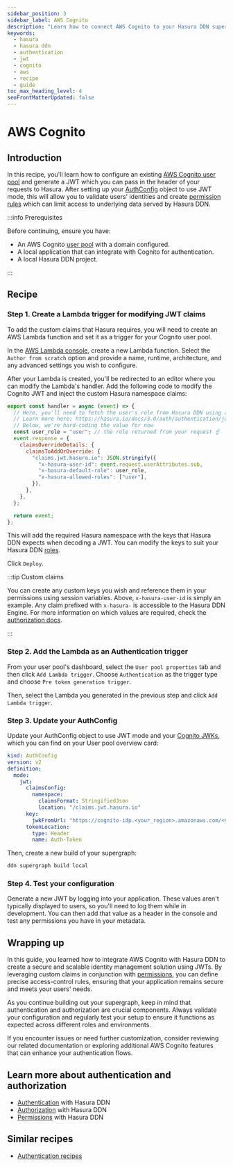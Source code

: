```yaml
---
sidebar_position: 3
sidebar_label: AWS Cognito
description: "Learn how to connect AWS Cognito to your Hasura DDN supergraph."
keywords:
  - hasura
  - hasura ddn
  - authentication
  - jwt
  - cognito
  - aws
  - recipe
  - guide
toc_max_heading_level: 4
seoFrontMatterUpdated: false
---
```


# AWS Cognito

## Introduction

In this recipe, you'll learn how to configure an existing
[AWS Cognito user pool](https://docs.aws.amazon.com/cognito/latest/developerguide/cognito-user-pools.html) and generate
a JWT which you can pass in the header of your requests to Hasura. After setting up your
[AuthConfig](/supergraph-modeling/auth-config.mdx) object to use JWT mode, this will allow you to validate users'
identities and create [permission rules](/supergraph-modeling/permissions.mdx) which can limit access to underlying data
served by Hasura DDN.

:::info Prerequisites

Before continuing, ensure you have:

- An AWS Cognito [user pool](https://manage.auth0.com/dashboard) with a domain configured.
- A local application that can integrate with Cognito for authentication.
- A local Hasura DDN project.

:::

## Recipe

### Step 1. Create a Lambda trigger for modifying JWT claims

To add the custom claims that Hasura requires, you will need to create an AWS Lambda function and set it as a trigger
for your Cognito user pool.

In the [AWS Lambda console](https://console.aws.amazon.com/lambda/home), create a new Lambda function. Select the
`Author from scratch` option and provide a name, runtime, architecture, and any advanced settings you wish to configure.

After your Lambda is created, you'll be redirected to an editor where you can modify the Lambda's handler. Add the
following code to modify the Cognito JWT and inject the custom Hasura namespace claims:

```javascript
export const handler = async (event) => {
  // Here, you'll need to fetch the user's role from Hasura DDN using an admin-level authenticated request
  // Learn more here: https://hasura.io/docs/3.0/auth/authentication/jwt/special-roles
  // Below, we're hard-coding the value for now
  const user_role = "user"; // the role returned from your request ☝️
  event.response = {
    claimsOverrideDetails: {
      claimsToAddOrOverride: {
        "claims.jwt.hasura.io": JSON.stringify({
          "x-hasura-user-id": event.request.userAttributes.sub,
          "x-hasura-default-role": user_role,
          "x-hasura-allowed-roles": ["user"],
        }),
      },
    },
  };

  return event;
};
```

This will add the required Hasura namespace with the keys that Hasura DDN expects when decoding a JWT. You can modify
the keys to suit your Hasura DDN [roles](/supergraph-modeling/permissions.mdx#typepermissions).

Click `Deploy`.

:::tip Custom claims

You can create any custom keys you wish and reference them in your permissions using session variables. Above,
`x-hasura-user-id` is simply an example. Any claim prefixed with `x-hasura-` is accessible to the Hasura DDN Engine. For
more information on which values are required, check the
[authorization docs](/auth/authentication/jwt/setup.mdx#step-2-create-the-claims).

:::

### Step 2. Add the Lambda as an Authentication trigger

From your user pool's dashboard, select the `User pool properties` tab and then click `Add Lambda trigger`. Choose
`Authentication` as the trigger type and choose `Pre token generation trigger`.

Then, select the Lambda you generated in the previous step and click `Add Lambda trigger`.

### Step 3. Update your AuthConfig

Update your AuthConfig object to use JWT mode and your
[Cognito JWKs](https://docs.aws.amazon.com/cognito/latest/developerguide/amazon-cognito-user-pools-using-tokens-verifying-a-jwt.html),
which you can find on your User pool overview card:

```yaml
kind: AuthConfig
version: v2
definition:
  mode:
    jwt:
      claimsConfig:
        namespace:
          claimsFormat: StringifiedJson
          location: "/claims.jwt.hasura.io"
      key:
        jwkFromUrl: "https://cognito-idp.<your_region>.amazonaws.com/<your_region>_<your_user_pool_id>.well-known/jwks.json"
      tokenLocation:
        type: Header
        name: Auth-Token
```

Then, create a new build of your supergraph:

```sh
ddn supergraph build local
```

### Step 4. Test your configuration

Generate a new JWT by logging into your application. These values aren't typically displayed to users, so you'll need to
log them while in development. You can then add that value as a header in the console and test any permissions you have
in your metadata.

## Wrapping up

In this guide, you learned how to integrate AWS Cognito with Hasura DDN to create a secure and scalable identity
management solution using JWTs. By leveraging custom claims in conjunction with
[permissions](/supergraph-modeling/permissions.mdx), you can define precise access-control rules, ensuring that your
application remains secure and meets your users' needs.

As you continue building out your supergraph, keep in mind that authentication and authorization are crucial components.
Always validate your configuration and regularly test your setup to ensure it functions as expected across different
roles and environments.

If you encounter issues or need further customization, consider reviewing our related documentation or exploring
additional AWS Cognito features that can enhance your authentication flows.

## Learn more about authentication and authorization

- [Authentication](/auth/authentication/index.mdx) with Hasura DDN
- [Authorization](/auth/authorization/index.mdx) with Hasura DDN
- [Permissions](/supergraph-modeling/permissions.mdx) with Hasura DDN

## Similar recipes

- [Authentication recipes](/recipes/authentication/index.mdx)
